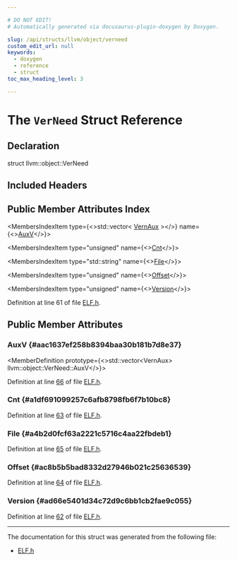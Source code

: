 ```yaml
---

# DO NOT EDIT!
# Automatically generated via docusaurus-plugin-doxygen by Doxygen.

slug: /api/structs/llvm/object/verneed
custom_edit_url: null
keywords:
  - doxygen
  - reference
  - struct
toc_max_heading_level: 3

---
```





# The `VerNeed` Struct Reference

<DoxygenPage pluginConfig={pluginConfig}>



## Declaration

<CodeBlock>struct llvm::object::VerNeed</CodeBlock>

## Included Headers

<IncludesList>
<IncludesListItem
  filePath="llvm/Object/ELF.h"
  permalink="/docs/api/files/include/include/llvm/include/llvm/object/elf-h"
  isLocal="true" />
</IncludesList>

## Public Member Attributes Index

<MembersIndex>

<MembersIndexItem
  type={<>std::vector&lt; <a href="/docs/api/structs/llvm/object/vernaux">VernAux</a> &gt;</>}
  name={<><a href="#aac1637ef258b8394baa30b181b7d8e37">AuxV</a></>}>
</MembersIndexItem>

<MembersIndexItem
  type="unsigned"
  name={<><a href="#a1df691099257c6afb8798fb6f7b10bc8">Cnt</a></>}>
</MembersIndexItem>

<MembersIndexItem
  type="std::string"
  name={<><a href="#a4b2d0fcf63a2221c5716c4aa22fbdeb1">File</a></>}>
</MembersIndexItem>

<MembersIndexItem
  type="unsigned"
  name={<><a href="#ac8b5b5bad8332d27946b021c25636539">Offset</a></>}>
</MembersIndexItem>

<MembersIndexItem
  type="unsigned"
  name={<><a href="#ad66e5401d34c72d9c6bb1cb2fae9c055">Version</a></>}>
</MembersIndexItem>

</MembersIndex>


Definition at line 61 of file <a href="/docs/api/files/include/include/llvm/include/llvm/object/elf-h">ELF.h</a>.

<SectionDefinition>

## Public Member Attributes

### AuxV {#aac1637ef258b8394baa30b181b7d8e37}

<MemberDefinition
  prototype={<>std::vector&lt;VernAux&gt; llvm::object::VerNeed::AuxV</>}>

Definition at line <a href="/docs/api/files/include/include/llvm/include/llvm/object/elf-h/#l00066">66</a> of file <a href="/docs/api/files/include/include/llvm/include/llvm/object/elf-h">ELF.h</a>.
</MemberDefinition>

### Cnt {#a1df691099257c6afb8798fb6f7b10bc8}

<MemberDefinition
  prototype="unsigned llvm::object::VerNeed::Cnt">

Definition at line <a href="/docs/api/files/include/include/llvm/include/llvm/object/elf-h/#l00063">63</a> of file <a href="/docs/api/files/include/include/llvm/include/llvm/object/elf-h">ELF.h</a>.
</MemberDefinition>

### File {#a4b2d0fcf63a2221c5716c4aa22fbdeb1}

<MemberDefinition
  prototype="std::string llvm::object::VerNeed::File">

Definition at line <a href="/docs/api/files/include/include/llvm/include/llvm/object/elf-h/#l00065">65</a> of file <a href="/docs/api/files/include/include/llvm/include/llvm/object/elf-h">ELF.h</a>.
</MemberDefinition>

### Offset {#ac8b5b5bad8332d27946b021c25636539}

<MemberDefinition
  prototype="unsigned llvm::object::VerNeed::Offset">

Definition at line <a href="/docs/api/files/include/include/llvm/include/llvm/object/elf-h/#l00064">64</a> of file <a href="/docs/api/files/include/include/llvm/include/llvm/object/elf-h">ELF.h</a>.
</MemberDefinition>

### Version {#ad66e5401d34c72d9c6bb1cb2fae9c055}

<MemberDefinition
  prototype="unsigned llvm::object::VerNeed::Version">

Definition at line <a href="/docs/api/files/include/include/llvm/include/llvm/object/elf-h/#l00062">62</a> of file <a href="/docs/api/files/include/include/llvm/include/llvm/object/elf-h">ELF.h</a>.
</MemberDefinition>

</SectionDefinition>

<hr/>

The documentation for this struct was generated from the following file:

<ul>
<li><a href="/docs/api/files/include/include/llvm/include/llvm/object/elf-h">ELF.h</a></li>
</ul>

</DoxygenPage>
